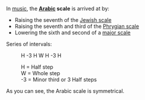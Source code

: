 {{cleanup}}
In [[music]], the '''[[Arabic]] scale''' is arrived at by: 
*Raising the seventh of the [[Jewish scale]]
*Raising the seventh and third of the [[Phrygian scale]]
*Lowering the sixth and second of a [[major scale]]

Series of intervals:
:H -3 H W H -3 H

:H = Half step
:W = Whole step
:-3 = Minor third or 3 Half steps

As you can see, the Arabic scale is symmetrical.